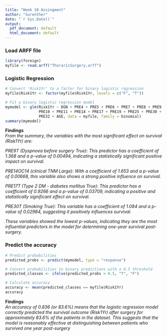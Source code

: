```yaml
---
title: "Week 10 Assingment"
author: "Surenther"
date: "`r Sys.Date()`"
output:
  pdf_document: default
  html_document: default
---
```


### Load ARFF file
```r
library(foreign)
myfile <- read.arff("ThoraricSurgery.arff")
```

### Logistic Regression
```r
# Convert 'Risk1Yr' to a factor for binary logistic regression
myfile$Risk1Yr <- factor(myfile$Risk1Yr, levels = c("F", "T"))

# Fit a binary logistic regression model
mymodel <- glm(Risk1Yr ~ DGN + PRE4 + PRE5 + PRE6 + PRE7 + PRE8 + PRE9 + 
               PRE10 + PRE11 + PRE14 + PRE17 + PRE19 + PRE25 + PRE30 + 
               PRE32 + AGE, data = myfile, family = binomial)
summary(mymodel)
```
__Findings__\
_From the summary, the variables with the most significant effect on survival (Risk1Yr) are:_ \ 

_PRE9T (Dyspnoea before surgery True): This predictor has a coefficient of 1.368 and a p-value of 0.00494, indicating a statistically significant positive impact on survival._\

_PRE14OC14 (clinical TNM Large): With a coefficient of 1.653 and a p-value of 0.00668, this variable also shows a strong positive influence on survival._ \

_PRE17T (Type 2 DM - diabetes mellitus True): This predictor has a coefficient of 0.9266 and a p-value of 0.03709, indicating a positive and statistically significant effect on survival._ \

_PRE30T (Smoking True): This variable has a coefficient of 1.084 and a p-value of 0.02984, suggesting it positively influences survival._\
    
_These variables showed the lowest p-values, indicating they are the most influential predictors in the model for determining one-year survival post-surgery._\

### Predict the accuracy
```r
# Predict probabilities
predicted_probs <- predict(mymodel, type = "response")

# Convert probabilities to binary predictions with a 0.5 threshold
predicted_classes <- ifelse(predicted_probs > 0.5, "T", "F")

# Calculate accuracy
accuracy <- mean(predicted_classes == myfile$Risk1Yr)
accuracy
```
__Findings__\
_An accuracy of 0.836 (or 83.6%) means that the logistic regression model correctly predicted the survival outcome (Risk1Yr) after surgery for approximately 83.6% of the patients in the dataset. This suggests that the model is reasonably effective at distinguishing between patients who survived one year post-surgery_